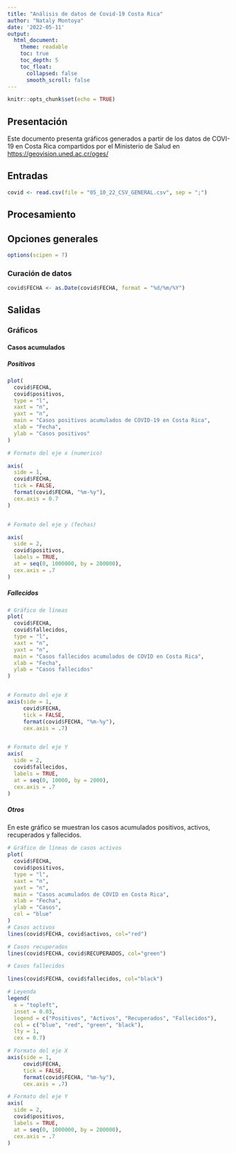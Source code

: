 ---
title: "Análisis de datos de Covid-19 Costa Rica"
author: "Nataly Montoya"
date: '2022-05-11'
output: 
  html_document:  
    theme: readable  
    toc: true  
    toc_depth: 5  
    toc_float:  
      collapsed: false  
      smooth_scroll: false   
---

```{r setup, include=FALSE}
knitr::opts_chunk$set(echo = TRUE)
```

## Presentación 
Este documento presenta gráficos generados a partir de los datos de COVI-19  en Costa Rica compartidos por el Ministerio de Salud en [https://geovision.uned.ac.cr/oges/](https://geovision.uned.ac.cr/oges/) 

## Entradas

```{r carga-datos}
covid <- read.csv(file = "05_10_22_CSV_GENERAL.csv", sep = ";")
```


## Procesamiento 


## Opciones generales

```{r opciones -generales}
options(scipen = 7)
```


### Curación de datos 

```{r conversión-fecha}
covid$FECHA <- as.Date(covid$FECHA, format = "%d/%m/%Y")
```



## Salidas


### Gráficos


#### Casos acumulados
 

##### Positivos 

```{r casos-positivos-acumulados}
plot(
  covid$FECHA,
  covid$positivos,
  type = "l",
  xaxt = "n",
  yaxt = "n",
  main = "Casos positivos acumulados de COVID-19 en Costa Rica",
  xlab = "Fecha",
  ylab = "Casos positivos"
)

# Formato del eje x (numerico)

axis(
  side = 1,
  covid$FECHA,
  tick = FALSE,
  format(covid$FECHA, "%m-%y"),
  cex.axis = 0.7
)


# Formato del eje y (fechas)

axis(
  side = 2,
  covid$positivos,
  labels = TRUE,  
  at = seq(0, 1000000, by = 200000),
  cex.axis = .7
)


```

##### Fallecidos  

```{r fallecidos-acumulados}

# Gráfico de líneas
plot(
  covid$FECHA,
  covid$fallecidos,
  type = "l",
  xaxt = "n",
  yaxt = "n",
  main = "Casos fallecidos acumulados de COVID en Costa Rica",
  xlab = "Fecha",
  ylab = "Casos fallecidos"
)


# Formato del eje X
axis(side = 1,
     covid$FECHA,
     tick = FALSE,
     format(covid$FECHA, "%m-%y"),
     cex.axis = .7)


# Formato del eje Y
axis(
  side = 2,
  covid$fallecidos,
  labels = TRUE,  
  at = seq(0, 10000, by = 2000),
  cex.axis = .7
)
```

##### Otros    
En este gráfico se muestran los casos acumulados positivos, activos, recuperados y fallecidos.

```{r positivos-activos-recuperados-fallecidos-acumulados}
# Gráfico de líneas de casos activos
plot(
  covid$FECHA,
  covid$positivos,
  type = "l",
  xaxt = "n",
  yaxt = "n",
  main = "Casos acumulados de COVID en Costa Rica",
  xlab = "Fecha",
  ylab = "Casos",
  col = "blue"
)
# Casos activos
lines(covid$FECHA, covid$activos, col="red")

# Casos recuperados
lines(covid$FECHA, covid$RECUPERADOS, col="green")

# Casos fallecidos

lines(covid$FECHA, covid$fallecidos, col="black")

# Leyenda
legend(
  x = "topleft",
  inset = 0.03,
  legend = c("Positivos", "Activos", "Recuperados", "Fallecidos"),
  col = c("blue", "red", "green", "black"),
  lty = 1,
  cex = 0.7)

# Formato del eje X
axis(side = 1,
     covid$FECHA,
     tick = FALSE,
     format(covid$FECHA, "%m-%y"),
     cex.axis = .7)

# Formato del eje Y
axis(
  side = 2,
  covid$positivos,
  labels = TRUE,  
  at = seq(0, 1000000, by = 200000),
  cex.axis = .7
)
```




